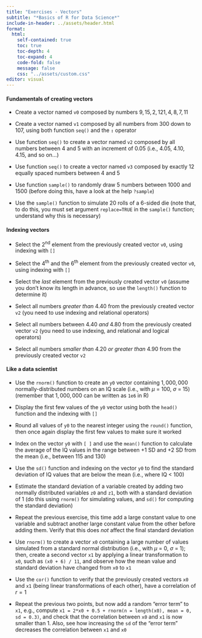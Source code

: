 ```yaml
---
title: "Exercises - Vectors"
subtitle: "*Basics of R for Data Science*"
include-in-header: ../assets/header.html
format: 
  html:
    self-contained: true
    toc: true   
    toc-depth: 4  
    toc-expand: 4
    code-fold: false 
    message: false
    css: "../assets/custom.css"
editor: visual
---
```


#### Fundamentals of creating vectors

-   Create a vector named `v0` composed by numbers $9, 15, 2, 121, 4, 8, 7, 11$

-   Create a vector named `v1` composed by all numbers from $300$ down to $107$, using both function `seq()` and the **`:`** operator

-   Use function `seq()` to create a vector named `v2` composed by all numbers between $4$ and $5$ with an increment of $0.05$ (i.e., $4.05$, $4.10$, $4.15$, and so on...)

-   Use function `seq()` to create a vector named `v3` composed by exactly $12$ equally spaced numbers between $4$ and $5$

-   Use function `sample()` to randomly draw $5$ numbers between $1000$ and $1500$ (before doing this, have a look at the help `?sample`)

-   Use the `sample()` function to simulate $20$ rolls of a $6$-sided die (note that, to do this, you must set argument `replace=TRUE` in the `sample()` function; understand why this is necessary)

#### Indexing vectors

-   Select the 2^nd^ element from the previously created vector `v0`, using indexing with `[]`

-   Select the 4^th^ and the 6^th^ element from the previously created vector `v0`, using indexing with `[]`

-   Select the *last* element from the previously created vector `v0` (assume you don't know its length in advance, so use the `length()` function to determine it)

-   Select all numbers *greater than* $4.40$ from the previously created vector `v2` (you need to use indexing and relational operators)

-   Select all numbers between $4.40$ *and* $4.80$ from the previously created vector `v2` (you need to use indexing, and relational and logical operators)

-   Select all numbers *smaller than* $4.20$ *or* *greater than* $4.90$ from the previously created vector `v2`

#### Like a data scientist

-   Use the `rnorm()` function to create an `y0` vector containing $1,000,000$ normally-distributed numbers on an IQ scale (i.e., with $\mu$ = $100$, $\sigma$ = $15$) (remember that $1,000,000$ can be written as `1e6` in R)

-   Display the first few values of the `y0` vector using both the `head()` function and the indexing with `[]`

-   Round all values of `y0` to the nearest integer using the `round()` function, then once again display the first few values to make sure it worked

-   Index on the vector `y0` with `[ ]` and use the `mean()` function to calculate the average of the IQ values in the range between +1 SD and +2 SD from the mean (i.e., between $115$ and $130$)

-   Use the `sd()` function and indexing on the vector `y0` to find the standard deviation of IQ values that are below the mean (i.e., where IQ \< $100$)

-   Estimate the standard deviation of a variable created by adding two normally distributed variables `z0` and `z1`, both with a standard deviation of $1$ (do this using `rnorm()` for simulating values, and `sd()` for computing the standard deviation)

-   Repeat the previous exercise, this time add a large constant value to one variable and subtract another large constant value from the other before adding them. Verify that this does *not* affect the final standard deviation

-   Use `rnorm()` to create a vector `x0` containing a large number of values simulated from a standard normal distribution (i.e., with $\mu$ = $0$, $\sigma$ = $1$); then, create a second vector `x1` by applying a linear transformation to `x0`, such as `(x0 + 6) / 11`, and observe how the mean value and standard deviation have changed from `x0` to `x1`

-   Use the `cor()` function to verify that the previously created vectors `x0` and `x1` (being linear transformations of each other), have a correlation of $r = 1$

- Repeat the previous two points, but now add a random "error term" to `x1`, e.g., compute `x1 = 2*x0 + 0.5 + rnorm(n = length(x0), mean = 0, sd = 0.3)`, and check that the correlation between `x0` and `x1` is now smaller than 1. Also, see how increasing the `sd` of the "error term" decreases the correlation between `x1` and `x0`
